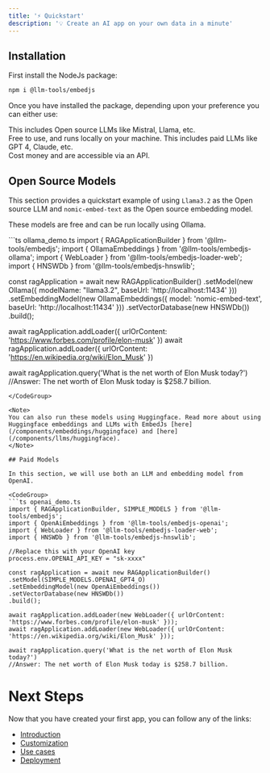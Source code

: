 ---
title: '⚡ Quickstart'
description: '💡 Create an AI app on your own data in a minute'
---

## Installation

First install the NodeJs package:

```bash
npm i @llm-tools/embedjs
```

Once you have installed the package, depending upon your preference you can either use:

<CardGroup cols={2}>
    <Card title="Open Source Models" icon="osi" href="#open-source-models">
        This includes Open source LLMs like Mistral, Llama, etc.
        <br />
        Free to use, and runs locally on your machine.
    </Card>
    <Card title="Paid Models" icon="dollar-sign" href="#paid-models" color="#4A154B">
        This includes paid LLMs like GPT 4, Claude, etc.
        <br />
        Cost money and are accessible via an API.
    </Card>
</CardGroup>

## Open Source Models

This section provides a quickstart example of using `Llama3.2` as the Open source LLM and `nomic-embed-text` as the Open source embedding model.

These models are free and can be run locally using Ollama.

<CodeGroup>
```ts ollama_demo.ts
import { RAGApplicationBuilder } from '@llm-tools/embedjs';
import { OllamaEmbeddings } from '@llm-tools/embedjs-ollama';
import { WebLoader } from '@llm-tools/embedjs-loader-web';
import { HNSWDb } from '@llm-tools/embedjs-hnswlib';

const ragApplication = await new RAGApplicationBuilder()
.setModel(new Ollama({ modelName: "llama3.2", baseUrl: 'http://localhost:11434' }))
.setEmbeddingModel(new OllamaEmbeddings({ model: 'nomic-embed-text', baseUrl: 'http://localhost:11434' }))
.setVectorDatabase(new HNSWDb())
.build();

await ragApplication.addLoader({ urlOrContent: 'https://www.forbes.com/profile/elon-musk' })
await ragApplication.addLoader({ urlOrContent: 'https://en.wikipedia.org/wiki/Elon_Musk' })

await ragApplication.query('What is the net worth of Elon Musk today?')
//Answer: The net worth of Elon Musk today is $258.7 billion.
```
</CodeGroup>

<Note>
You can also run these models using Huggingface. Read more about using Huggingface embeddings and LLMs with EmbedJs [here](/components/embeddings/huggingface) and [here](/components/llms/huggingface).
</Note>

## Paid Models

In this section, we will use both an LLM and embedding model from OpenAI.

<CodeGroup>
```ts openai_demo.ts
import { RAGApplicationBuilder, SIMPLE_MODELS } from '@llm-tools/embedjs';
import { OpenAiEmbeddings } from '@llm-tools/embedjs-openai';
import { WebLoader } from '@llm-tools/embedjs-loader-web';
import { HNSWDb } from '@llm-tools/embedjs-hnswlib';

//Replace this with your OpenAI key
process.env.OPENAI_API_KEY = "sk-xxxx"

const ragApplication = await new RAGApplicationBuilder()
.setModel(SIMPLE_MODELS.OPENAI_GPT4_O)
.setEmbeddingModel(new OpenAiEmbeddings())
.setVectorDatabase(new HNSWDb())
.build();

await ragApplication.addLoader(new WebLoader({ urlOrContent: 'https://www.forbes.com/profile/elon-musk' }));
await ragApplication.addLoader(new WebLoader({ urlOrContent: 'https://en.wikipedia.org/wiki/Elon_Musk' }));

await ragApplication.query('What is the net worth of Elon Musk today?')
//Answer: The net worth of Elon Musk today is $258.7 billion.
```
</CodeGroup>

# Next Steps

Now that you have created your first app, you can follow any of the links:

-   [Introduction](/get-started/introduction)
-   [Customization](/components/introduction)
-   [Use cases](/use-cases/introduction)
-   [Deployment](/get-started/deployment)
